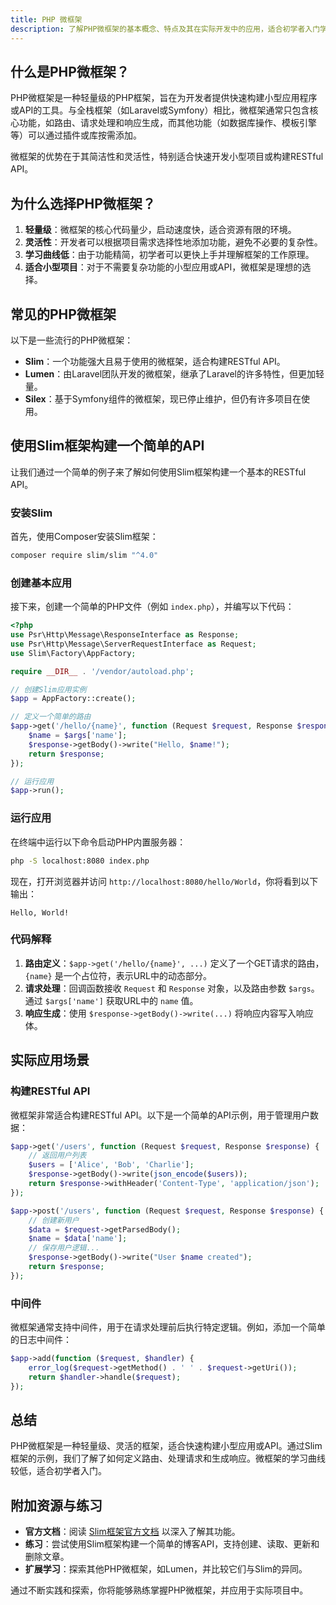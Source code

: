 ```yaml
---
title: PHP 微框架
description: 了解PHP微框架的基本概念、特点及其在实际开发中的应用，适合初学者入门学习。
---
```


## 什么是PHP微框架？

PHP微框架是一种轻量级的PHP框架，旨在为开发者提供快速构建小型应用程序或API的工具。与全栈框架（如Laravel或Symfony）相比，微框架通常只包含核心功能，如路由、请求处理和响应生成，而其他功能（如数据库操作、模板引擎等）可以通过插件或库按需添加。

微框架的优势在于其简洁性和灵活性，特别适合快速开发小型项目或构建RESTful API。

## 为什么选择PHP微框架？

1. **轻量级**：微框架的核心代码量少，启动速度快，适合资源有限的环境。
2. **灵活性**：开发者可以根据项目需求选择性地添加功能，避免不必要的复杂性。
3. **学习曲线低**：由于功能精简，初学者可以更快上手并理解框架的工作原理。
4. **适合小型项目**：对于不需要复杂功能的小型应用或API，微框架是理想的选择。

## 常见的PHP微框架

以下是一些流行的PHP微框架：

- **Slim**：一个功能强大且易于使用的微框架，适合构建RESTful API。
- **Lumen**：由Laravel团队开发的微框架，继承了Laravel的许多特性，但更加轻量。
- **Silex**：基于Symfony组件的微框架，现已停止维护，但仍有许多项目在使用。

## 使用Slim框架构建一个简单的API

让我们通过一个简单的例子来了解如何使用Slim框架构建一个基本的RESTful API。

### 安装Slim

首先，使用Composer安装Slim框架：

```bash
composer require slim/slim "^4.0"
```

### 创建基本应用

接下来，创建一个简单的PHP文件（例如 `index.php`），并编写以下代码：

```php
<?php
use Psr\Http\Message\ResponseInterface as Response;
use Psr\Http\Message\ServerRequestInterface as Request;
use Slim\Factory\AppFactory;

require __DIR__ . '/vendor/autoload.php';

// 创建Slim应用实例
$app = AppFactory::create();

// 定义一个简单的路由
$app->get('/hello/{name}', function (Request $request, Response $response, array $args) {
    $name = $args['name'];
    $response->getBody()->write("Hello, $name!");
    return $response;
});

// 运行应用
$app->run();
```

### 运行应用

在终端中运行以下命令启动PHP内置服务器：

```bash
php -S localhost:8080 index.php
```

现在，打开浏览器并访问 `http://localhost:8080/hello/World`，你将看到以下输出：

```
Hello, World!
```

### 代码解释

1. **路由定义**：`$app->get('/hello/{name}', ...)` 定义了一个GET请求的路由，`{name}` 是一个占位符，表示URL中的动态部分。
2. **请求处理**：回调函数接收 `Request` 和 `Response` 对象，以及路由参数 `$args`。通过 `$args['name']` 获取URL中的 `name` 值。
3. **响应生成**：使用 `$response->getBody()->write(...)` 将响应内容写入响应体。

## 实际应用场景

### 构建RESTful API

微框架非常适合构建RESTful API。以下是一个简单的API示例，用于管理用户数据：

```php
$app->get('/users', function (Request $request, Response $response) {
    // 返回用户列表
    $users = ['Alice', 'Bob', 'Charlie'];
    $response->getBody()->write(json_encode($users));
    return $response->withHeader('Content-Type', 'application/json');
});

$app->post('/users', function (Request $request, Response $response) {
    // 创建新用户
    $data = $request->getParsedBody();
    $name = $data['name'];
    // 保存用户逻辑...
    $response->getBody()->write("User $name created");
    return $response;
});
```

### 中间件

微框架通常支持中间件，用于在请求处理前后执行特定逻辑。例如，添加一个简单的日志中间件：

```php
$app->add(function ($request, $handler) {
    error_log($request->getMethod() . ' ' . $request->getUri());
    return $handler->handle($request);
});
```

## 总结

PHP微框架是一种轻量级、灵活的框架，适合快速构建小型应用或API。通过Slim框架的示例，我们了解了如何定义路由、处理请求和生成响应。微框架的学习曲线较低，适合初学者入门。

## 附加资源与练习

- **官方文档**：阅读 [Slim框架官方文档](https://www.slimframework.com/docs/v4/) 以深入了解其功能。
- **练习**：尝试使用Slim框架构建一个简单的博客API，支持创建、读取、更新和删除文章。
- **扩展学习**：探索其他PHP微框架，如Lumen，并比较它们与Slim的异同。

通过不断实践和探索，你将能够熟练掌握PHP微框架，并应用于实际项目中。